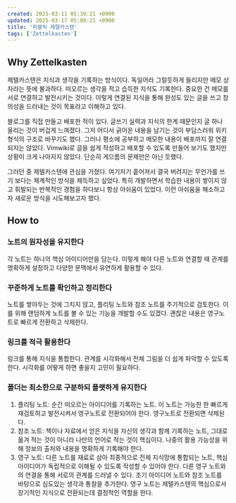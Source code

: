 ```yaml
---
created: 2025-03-11 05:39:21 +0900
updated: 2025-03-17 05:08:21 +0900
title: '퍼블릭 제텔카스텐'
tags: ['Zettelkasten']
---
```


## Why Zettelkasten

제텔카스텐은 지식과 생각을 기록하는 방식이다. 독일어라 그럴듯하게 들리지만 메모 상자라는 뜻에 불과하다. 떠오르는 생각을 적고 습득한 지식도 기록한다. 중요한 건 메모를 서로 연결하고 발전시키는 것이다. 이렇게 연결된 지식을 통해 완성도 있는 글을 쓰고 창의성을 드러내는 것이 목표라고 이해하고 있다.

블로그를 직접 만들고 배포한 적이 있다. 글쓰기 실력과 지식의 한계 때문인지 글 하나 올리는 것이 버겁게 느껴졌다. 그저 어디서 긁어온 내용을 남기는 것이 부담스러워 위키 형식의 구조로 바꾸기도 했다. 그러나 평소에 공부하고 메모한 내용이 배포까지 잘 연결되지는 않았다. Vimwiki로 글을 쉽게 작성하고 배포할 수 있도록 만들어 보기도 했지만 상황이 크게 나아지지 않았다. 단순히 게으름의 문제만은 아닌 듯했다.

그러던 중 제텔카스텐에 관심을 가졌다. 여기저기 흩어져서 결국 버려지는 무언가를 쓰기 보다는 체계적인 방식을 체득하고 싶었다. 특히 개발하면서 학습한 내용이 쌓이지 않고 휘발되는 반복적인 경험을 하다보니 항상 아쉬움이 있었다. 이런 아쉬움을 해소하고자 새로운 방식을 시도해보고자 했다.

## How to

### 노트의 원자성을 유지한다

각 노트는 하나의 핵심 아이디어만을 담는다. 이렇게 해야 다른 노트와 연결할 때 관계를 명확하게 설정하고 다양한 문맥에서 유연하게 활용할 수 있다.

### 꾸준하게 노트를 확인하고 정리한다

노트를 쌓아두는 것에 그치지 않고, 플리팅 노트와 참조 노트를 주기적으로 검토한다. 이를 위해 랜덤하게 노트를 볼 수 있는 기능을 개발할 수도 있겠다. 괜찮은 내용은 영구노트로 빠르게 전환하고 삭제한다.

### 링크를 적극 활용한다

링크를 통해 지식을 통합한다. 관계를 시각화해서 전체 그림을 더 쉽게 파악할 수 있도록 한다.
시각화를 어떻게 하면 좋을지 고민이 필요하다.

### 폴더는 최소한으로 구분하되 플랫하게 유지한다

1. 플리팅 노트: 순간 떠오르는 아이디어를 기록하는 노트. 이 노트는 가능한 한 빠르게 재검토하고 발전시켜서 영구노트로 전환되어야 한다. 영구노트로 전환되면 삭제된다.
2. 참조 노트: 책이나 자료에서 얻은 지식을 자신의 생각과 함께 기록하는 노트, 그대로 옮겨 적는 것이 아니라 나만의 언어로 적는 것이 핵심이다. 나중의 활용 가능성을 위해 정보의 출처와 내용을 명확하게 기록해야 한다.
3. 영구 노트: 다른 노트를 재료로 삼아 최종적으로 전체 지식망에 통합되는 노트, 핵심 아이디어가 독립적으로 이해될 수 있도록 작성할 수 있어야 한다. 다른 영구 노트와의 연결을 통해 서로의 관계를 드러낼 수 있다. 초기 아이디어 노트와 참조 노트를 바탕으로 심도있는 생각과 통찰을 추가한다. 영구 노트는 제텔카스텐의 핵심으로서 장기적인 지식으로 전환되는데 결정적인 역할을 한다.

